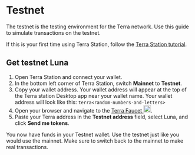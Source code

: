 # Testnet

The testnet is the testing environment for the Terra network. Use this guide to simulate transactions on the testnet.

If this is your first time using Terra Station, follow the [Terra Station tutorial](./download/terra-station-desktop.mdx).

## Get testnet Luna
1. Open Terra Station and connect your wallet.
2. In the bottom left corner of Terra Station, switch **Mainnet** to **Testnet**.
2. Copy your wallet address. Your wallet address will appear at the top of the Terra station Desktop app near your wallet name. Your wallet address will look like this: `terra<random-numbers-and-letters>`
3. Open your browser and navigate to the [Terra Faucet <img src="/img/Faucet.svg" height="20px"></img>](https://faucet.terra.money).
4. Paste your Terra address in the **Testnet address** field, select Luna, and click **Send me tokens**.

You now have funds in your Testnet wallet. Use the testnet just like you would use the mainnet. Make sure to switch back to the mainnet to make real transactions.
